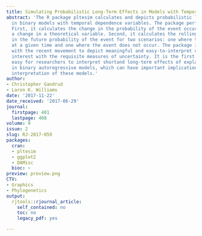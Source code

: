 ```yaml
---
title: Simulating Probabilistic Long-Term Effects in Models with Temporal Dependence
abstract: 'The R package pltesim calculates and depicts probabilistic long-term effects
  in binary models with temporal dependence variables. The package performs two tasks.
  First, it calculates the change in the probability of the event occurring given
  a change in a theoretical variable. Second, it calculates the rolling difference
  in the future probability of the event for two scenarios: one where the event occurred
  at a given time and one where the event does not occur. The package is consistent
  with the recent movement to depict meaningful and easy-to-interpret quantities of
  interest with the requisite measures of uncertainty. It is the first to make it
  easy for researchers to interpret shortand long-term effects of explanatory variables
  in binary autoregressive models, which can have important implications for the correct
  interpretation of these models.'
author:
- Christopher Gandrud
- Laron K. Williams
date: '2017-11-22'
date_received: '2017-06-29'
journal:
  firstpage: 401
  lastpage: 408
volume: 9
issue: 2
slug: RJ-2017-059
packages:
  cran:
  - pltesim
  - ggplot2
  - DAMisc
  bioc: ~
preview: preview.png
CTV:
- Graphics
- Phylogenetics
output:
  rjtools::rjournal_article:
    self_contained: no
    toc: no
    legacy_pdf: yes

---
```


